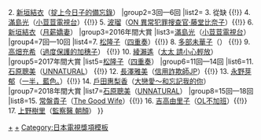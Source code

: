 {{Navbox
|name=CONFiDENCE日劇大獎最佳女主角
|title=[[CONFiDENCE日劇大獎|{{Color|#efb12a|CONFiDENCE日劇大獎}}]]最佳女主角
|basestyle=background-color:#0069be;color:#efb12a
|group1=1回—2回
|list1=1. [[北川景子]]（[[偵探的偵探]]）{{!}} 2. [[新垣結衣]]（[[忘卻偵探系列#電視劇|掟上今日子的備忘錄]]） 
|group2=3回—6回
|list2= 3. 從缺 {{!}} 4. [[滿島光]]（[[小荳荳電視台]]）{{!}} 5. [[波瑠]]（[[ON 異常犯罪搜查官·藤堂比奈子]]）{{!}} 6. [[新垣結衣]]（[[月薪嬌妻]]）
|group3=2016年間大賞
|list3=[[滿島光]]（[[小荳荳電視台]]）
|group4=7回—10回
|list4=7. [[松隆子]]（[[四重奏]]）{{!}} 8. [[多部未華子]]（{{link-ja|山茶花文具店|ツバキ文具店}}） {{!}} 9. [[高畑充希]]（[[過度保護的加穗子]]） {{!}} 10. [[綾瀨遙]]（[[太太 請小心輕放]]）
|group5=2017年間大賞
|list5=[[松隆子]]（[[四重奏]]）
|group6=11回—14回
|list6=11. [[石原聰美]]（[[UNNATURAL]]） {{!}} 12. [[长泽雅美|長澤雅美]]（[[信用詐欺師JP]]）{{!}} 13. [[永野芽郁]]（[[一半，藍色。]]）{{!}} 14. [[戶田惠梨香]]（[[大戀愛～和忘記我的你]]）
|group7=2018年間大賞
|list7=[[石原聰美]]（[[UNNATURAL]]）
|group8=15回—18回
|list8=15. [[常盤貴子]]（[[法庭女王_(日本電視劇)|The Good Wife]]）{{!}} 16. [[吉高由里子]]（[[OL不加班]]）{{!}} 17. [[上野樹里]]（[[監察醫 朝顏]]）
}}<noinclude>
[[Category:CONFiDENCE日劇大獎|+]]
[[Category:CONFiDENCE日劇大獎最佳女主角得主|+]]
[[Category:日本電視獎項模板]]
</noinclude>